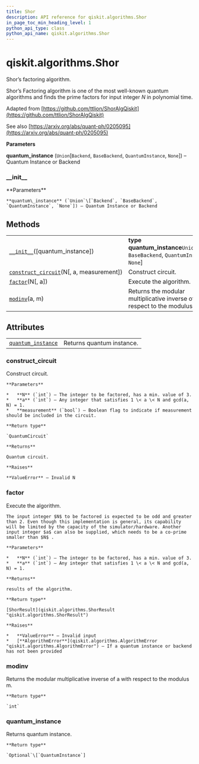 ```yaml
---
title: Shor
description: API reference for qiskit.algorithms.Shor
in_page_toc_min_heading_level: 1
python_api_type: class
python_api_name: qiskit.algorithms.Shor
---
```


# qiskit.algorithms.Shor

<Class id="qiskit.algorithms.Shor" isDedicatedPage={true} github="https://github.com/qiskit/qiskit/tree/stable/0.17/qiskit/algorithms/factorizers/shor.py" signature="Shor(quantum_instance=None)" modifiers="class">
  Shor’s factoring algorithm.

  Shor’s Factoring algorithm is one of the most well-known quantum algorithms and finds the prime factors for input integer $N$ in polynomial time.

  Adapted from [https://github.com/ttlion/ShorAlgQiskit](https://github.com/ttlion/ShorAlgQiskit)

  See also [https://arxiv.org/abs/quant-ph/0205095](https://arxiv.org/abs/quant-ph/0205095)

  **Parameters**

  **quantum\_instance** (`Union`\[`Backend`, `BaseBackend`, `QuantumInstance`, `None`]) – Quantum Instance or Backend

  ### \_\_init\_\_

  <Function id="qiskit.algorithms.Shor.__init__" signature="__init__(quantum_instance=None)">
    **Parameters**

    **quantum\_instance** (`Union`\[`Backend`, `BaseBackend`, `QuantumInstance`, `None`]) – Quantum Instance or Backend
  </Function>

  ## Methods

  |                                                                                                                                   |                                                                                         |
  | --------------------------------------------------------------------------------------------------------------------------------- | --------------------------------------------------------------------------------------- |
  | [`__init__`](#qiskit.algorithms.Shor.__init__ "qiskit.algorithms.Shor.__init__")(\[quantum\_instance])                            | **type quantum\_instance**`Union`\[`Backend`, `BaseBackend`, `QuantumInstance`, `None`] |
  | [`construct_circuit`](#qiskit.algorithms.Shor.construct_circuit "qiskit.algorithms.Shor.construct_circuit")(N\[, a, measurement]) | Construct circuit.                                                                      |
  | [`factor`](#qiskit.algorithms.Shor.factor "qiskit.algorithms.Shor.factor")(N\[, a])                                               | Execute the algorithm.                                                                  |
  | [`modinv`](#qiskit.algorithms.Shor.modinv "qiskit.algorithms.Shor.modinv")(a, m)                                                  | Returns the modular multiplicative inverse of a with respect to the modulus m.          |

  ## Attributes

  |                                                                                                          |                           |
  | -------------------------------------------------------------------------------------------------------- | ------------------------- |
  | [`quantum_instance`](#qiskit.algorithms.Shor.quantum_instance "qiskit.algorithms.Shor.quantum_instance") | Returns quantum instance. |

  ### construct\_circuit

  <Function id="qiskit.algorithms.Shor.construct_circuit" signature="construct_circuit(N, a=2, measurement=False)">
    Construct circuit.

    **Parameters**

    *   **N** (`int`) – The integer to be factored, has a min. value of 3.
    *   **a** (`int`) – Any integer that satisfies 1 \< a \< N and gcd(a, N) = 1.
    *   **measurement** (`bool`) – Boolean flag to indicate if measurement should be included in the circuit.

    **Return type**

    `QuantumCircuit`

    **Returns**

    Quantum circuit.

    **Raises**

    **ValueError** – Invalid N
  </Function>

  ### factor

  <Function id="qiskit.algorithms.Shor.factor" signature="factor(N, a=2)">
    Execute the algorithm.

    The input integer $N$ to be factored is expected to be odd and greater than 2. Even though this implementation is general, its capability will be limited by the capacity of the simulator/hardware. Another input integer $a$ can also be supplied, which needs to be a co-prime smaller than $N$ .

    **Parameters**

    *   **N** (`int`) – The integer to be factored, has a min. value of 3.
    *   **a** (`int`) – Any integer that satisfies 1 \< a \< N and gcd(a, N) = 1.

    **Returns**

    results of the algorithm.

    **Return type**

    [ShorResult](qiskit.algorithms.ShorResult "qiskit.algorithms.ShorResult")

    **Raises**

    *   **ValueError** – Invalid input
    *   [**AlgorithmError**](qiskit.algorithms.AlgorithmError "qiskit.algorithms.AlgorithmError") – If a quantum instance or backend has not been provided
  </Function>

  ### modinv

  <Function id="qiskit.algorithms.Shor.modinv" signature="modinv(a, m)" modifiers="static">
    Returns the modular multiplicative inverse of a with respect to the modulus m.

    **Return type**

    `int`
  </Function>

  ### quantum\_instance

  <Attribute id="qiskit.algorithms.Shor.quantum_instance">
    Returns quantum instance.

    **Return type**

    `Optional`\[`QuantumInstance`]
  </Attribute>
</Class>

